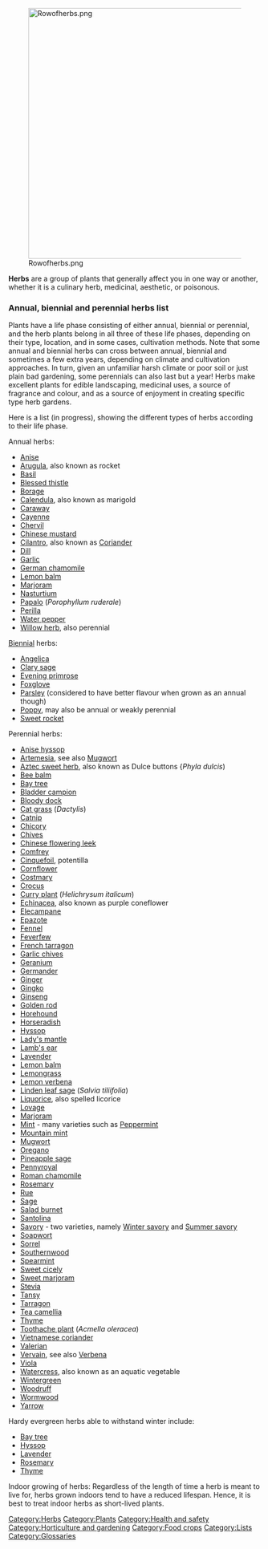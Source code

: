 {{topic header| default.png | Herbs }}

[[File:Rowofherbs.png|center|500px]]

'''Herbs''' are a group of plants that generally affect you in one way or another, whether it is a culinary herb, medicinal, aesthetic, or poisonous.


=== Annual, biennial and perennial herbs list ===
Plants have a life phase consisting of either annual, biennial or perennial, and the herb plants belong in all three of these life phases, depending on their type, location, and in some cases, cultivation methods. Note that some annual and biennial herbs can cross between annual, biennial and sometimes a few extra years, depending on climate and cultivation approaches. In turn, given an unfamiliar harsh climate or poor soil or just plain bad gardening, some perennials can also last but a year! Herbs make excellent plants for edible landscaping, medicinal uses, a source of fragrance and colour, and as a source of enjoyment in creating specific type herb gardens.

Here is a list (in progress), showing the different types of herbs according to their life phase. 

Annual herbs:
* [[Anise]]
* [[Arugula]], also known as rocket
* [[Basil]]
* [[Blessed thistle]]
* [[Borage]]
* [[Calendula]], also known as marigold
* [[Caraway]]
* [[Cayenne]]
* [[Chervil]]
* [[Chinese mustard]]
* [[Cilantro]], also known as [[Coriander]]
* [[Dill]]
* [[Garlic]]
* [[German chamomile]]
* [[Lemon balm]]
* [[Marjoram]]
* [[Nasturtium]]
* [[Papalo]] (''Porophyllum ruderale'')
* [[Perilla]]
* [[Water pepper]]
* [[Willow herb]], also perennial

[[Biennial]] herbs:
* [[Angelica]]
* [[Clary sage]]
* [[Evening primrose]]
* [[Foxglove]]
* [[Parsley]] (considered to have better flavour when grown as an annual though)
* [[Poppy]], may also be annual or weakly perennial
* [[Sweet rocket]]

Perennial herbs:
* [[Anise hyssop]]
* [[Artemesia]], see also [[Mugwort]]
* [[Aztec sweet herb]], also known as Dulce buttons {''Phyla dulcis'')
* [[Bee balm]]
* [[Bay tree]]
* [[Bladder campion]]
* [[Bloody dock]]
* [[Cat grass]] (''Dactylis'')
* [[Catnip]]
* [[Chicory]]
* [[Chives]]
* [[Chinese flowering leek]]
* [[Comfrey]]
* [[Cinquefoil]], potentilla
* [[Cornflower]]
* [[Costmary]]
* [[Crocus]]
* [[Curry plant]] (''Helichrysum italicum'')
* [[Echinacea]], also known as purple coneflower
* [[Elecampane]]
* [[Epazote]]
* [[Fennel]]
* [[Feverfew]]
* [[French tarragon]]
* [[Garlic chives]]
* [[Geranium]]
* [[Germander]]
* [[Ginger]]
* [[Gingko]]
* [[Ginseng]]
* [[Golden rod]]
* [[Horehound]]
* [[Horseradish]]
* [[Hyssop]]
* [[Lady's mantle]]
* [[Lamb's ear]]
* [[Lavender]]
* [[Lemon balm]]
* [[Lemongrass]]
* [[Lemon verbena]]
* [[Linden leaf sage]] (''Salvia tiliifolia'')
* [[Liquorice]], also spelled licorice
* [[Lovage]]
* [[Marjoram]]
* [[Mint]] - many varieties such as [[Peppermint]]
* [[Mountain mint]]
* [[Mugwort]]
* [[Oregano]]
* [[Pineapple sage]]
* [[Pennyroyal]]
* [[Roman chamomile]]
* [[Rosemary]]
* [[Rue]]
* [[Sage]]
* [[Salad burnet]]
* [[Santolina]]
* [[Savory]] - two varieties, namely [[Winter savory]] and [[Summer savory]]
* [[Soapwort]]
* [[Sorrel]]
* [[Southernwood]]
* [[Spearmint]]
* [[Sweet cicely]]
* [[Sweet marjoram]]
* [[Stevia]]
* [[Tansy]]
* [[Tarragon]]
* [[Tea camellia]]
* [[Thyme]]
* [[Toothache plant]] (''Acmella oleracea'')
* [[Vietnamese coriander]]
* [[Valerian]]
* [[Vervain]], see also [[Verbena]]
* [[Viola]]
* [[Watercress]], also known as an aquatic vegetable
* [[Wintergreen]]
* [[Woodruff]]
* [[Wormwood]]
* [[Yarrow]]

Hardy evergreen herbs able to withstand winter include:
* [[Bay tree]]
* [[Hyssop]]
* [[Lavender]]
* [[Rosemary]]
* [[Thyme]]

Indoor growing of herbs: Regardless of the length of time a herb is meant to live for, herbs grown indoors tend to have a reduced lifespan. Hence, it is best to treat indoor herbs as short-lived plants.

{{stub}}

[[Category:Herbs]]
[[Category:Plants]]
[[Category:Health and safety]]
[[Category:Horticulture and gardening]]
[[Category:Food crops]]
[[Category:Lists]]
[[Category:Glossaries]]
